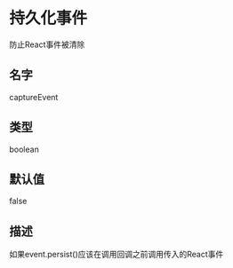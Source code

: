 # 持久化事件

防止React事件被清除

## 名字

captureEvent

## 类型

boolean

## 默认值

false

## 描述

如果event.persist()应该在调用回调之前调用传入的React事件